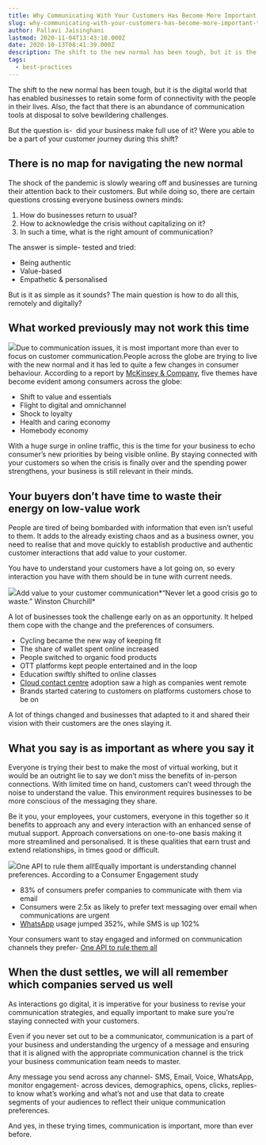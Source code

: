 ```yaml
---
title: Why Communicating With Your Customers Has Become More Important Than Ever?
slug: why-communicating-with-your-customers-has-become-more-important-than-ever
author: Pallavi Jaisinghani
lastmod: 2020-11-04T13:43:18.000Z
date: 2020-10-13T08:41:39.000Z
description: The shift to the new normal has been tough, but it is the digital world that has enabled businesses to retain some form of connectivity with the people in their lives. Also, the fact that there is an abundance of communication tools at disposal to solve bewildering challenges.
tags:
  - best-practices
---
```


The shift to the new normal has been tough, but it is the digital world that has enabled businesses to retain some form of connectivity with the people in their lives. Also, the fact that there is an abundance of communication tools at disposal to solve bewildering challenges.   


But the question is-  did your business make full use of it? Were you able to be a part of your customer journey during this shift?

There is no map for navigating the new normal
---------------------------------------------

The shock of the pandemic is slowly wearing off and businesses are turning their attention back to their customers. But while doing so, there are certain questions crossing everyone business owners minds:

1. How do businesses return to usual?
2. How to acknowledge the crisis without capitalizing on it?
3. In such a time, what is the right amount of communication?

The answer is simple- tested and tried:

* Being authentic
* Value-based
* Empathetic & personalised

But is it as simple as it sounds? The main question is how to do all this, remotely and digitally?  


What worked previously may not work this time
---------------------------------------------

![](https://images-msg91.s3.ap-south-1.amazonaws.com/2020/10/Group-18802@2x-5.png)Due to communication issues, it is most important more than ever to focus on customer communication.People across the globe are trying to live with the new normal and it has led to quite a few changes in consumer behaviour. According to a report by [McKinsey & Company](https://www.mckinsey.com/business-functions/marketing-and-sales/our-insights/a-global-view-of-how-consumer-behavior-is-changing-amid-covid-19), five themes have become evident among consumers across the globe:

* Shift to value and essentials
* Flight to digital and omnichannel
* Shock to loyalty
* Health and caring economy
* Homebody economy

With a huge surge in online traffic, this is the time for your business to echo consumer’s new priorities by being visible online. By staying connected with your customers so when the crisis is finally over and the spending power strengthens, your business is still relevant in their minds.  


Your buyers don’t have time to waste their energy on low-value work
-------------------------------------------------------------------

People are tired of being bombarded with information that even isn’t useful to them. It adds to the already existing chaos and as a business owner, you need to realise that and move quickly to establish productive and authentic customer interactions that add value to your customer.   


You have to understand your customers have a lot going on, so every interaction you have with them should be in tune with current needs. 

![](https://images-msg91.s3.ap-south-1.amazonaws.com/2020/10/Group-18772@2x.png)Add value to your customer communication*“Never let a good crisis go to waste.” Winston Churchill*   


A lot of businesses took the challenge early on as an opportunity. It helped them cope with the change and the preferences of consumers.

* Cycling became the new way of keeping fit
* The share of wallet spent online increased
* People switched to organic food products
* OTT platforms kept people entertained and in the loop
* Education swiftly shifted to online classes
* [Cloud contact centre](https://msg91.com/hello) adoption saw a high as companies went remote
* Brands started catering to customers on platforms customers chose to be on

A lot of things changed and businesses that adapted to it and shared their vision with their customers are the ones slaying it.   


What you say is as important as where you say it
------------------------------------------------

Everyone is trying their best to make the most of virtual working, but it would be an outright lie to say we don’t miss the benefits of in-person connections. With limited time on hand, customers can’t weed through the noise to understand the value. This environment requires businesses to be more conscious of the messaging they share.   


Be it you, your employees, your customers, everyone in this together so it benefits to approach any and every interaction with an enhanced sense of mutual support. Approach conversations on one-to-one basis making it more streamlined and personalised. It is these qualities that earn trust and extend relationships, in times good or difficult.   


![](https://images-msg91.s3.ap-south-1.amazonaws.com/2020/10/Group-18789@2x--1-.png)One API to rule them all!Equally important is understanding channel preferences. According to a Consumer Engagement study

* 83% of consumers prefer companies to communicate with them via email
* Consumers were 2.5x as likely to prefer text messaging over email when communications are urgent
* [WhatsApp](https://msg91.com/whatsapp) usage jumped 352%, while SMS is up 102%

Your consumers want to stay engaged and informed on communication channels they prefer- [One API to rule them all](https://msg91.com/)

When the dust settles, we will all remember which companies served us well
--------------------------------------------------------------------------

As interactions go digital, it is imperative for your business to revise your communication strategies, and equally important to make sure you’re staying connected with your customers.

Even if you never set out to be a communicator, communication is a part of your business and understanding the urgency of a message and ensuring that it is aligned with the appropriate communication channel is the trick your business communication team needs to master.   


Any message you send across any channel- SMS, Email, Voice, WhatsApp, monitor engagement- across devices, demographics, opens, clicks, replies- to know what’s working and what’s not and use that data to create segments of your audiences to reflect their unique communication preferences.   


And yes, in these trying times, communication is important, more than ever before.

